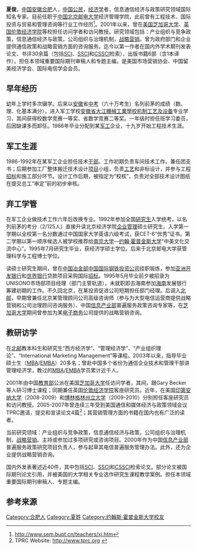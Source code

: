 {{Infobox_Person
| name = 夏俊
|image=
|box_width= 
|occupation= 中国经济学者
| period = 
|birth_name=
| other_names =
| Sex = 男
|birth_place= [[中国|中国]][[安徽|安徽]]
|birth_date=
|death_date= 
|death_place= 
| nationality = {{PRC}}
| residence = [[中国|中国]][[北京|北京]]
| party = 
| religion =
| spouse = 
| relatives =
|education= [[北京邮电大学|北京邮电大学]] 博士<br> [[北京经济学院|北京经济学院]] 硕士
| past = 
| work = The third-generation-mobile (3G) policy and deployment in China: Current status, challenges, and prospects<br>Linking ICTs to rural communities: China's rural information policy<br>直复营销理论与实践<br>管理经济学<br>Bridging the digital divide for rural communities: The case of China 
| award =
}}



'''夏俊'''，[[中国|中国]][[安徽|安徽]][[合肥|合肥]]人，[[中国|中国]][[公民|公民]]，[[经济学|经济学]]者，信息通信经济与政策研究领域国际知名专家。目前任职于[[中国|中国]][[北京邮电大学|北京邮电大学]]经济管理学院，此前曾有工程技术、国际投资与贸易和管理咨询等行业工作经历<ref>http://www.sem.bupt.cn/teachers/xj.htm{{dead link|date=2017年12月 |bot=InternetArchiveBot |fix-attempted=yes }}</ref>。2001年以来，曾在[[美国|美国]][[芝加哥大学|芝加哥大学]]、[[英国|英国]][[伦敦经济学院|伦敦经济学院]]等校担任访问学者和访问教授。研究领域包括：产业组织与竞争政策，信息通信经济与政策，公司组织与治理机制，[[战略|战略]][[营销|营销]]。曾为政府部门和企业提供通信政策和战略营销方面的咨询服务。迄今以第一作者在国内外学术期刊发表论文、书评30余篇（包括[[SCI|SCI]]、[[SSCI|SSCI]]和[[CSSCI|CSSCI]]检索），出版书籍6部（含1本译作）。担任本领域重要国际期刊审稿人和专题主编。是美国市场营销协会、中国留美经济学会、国际电信学会会员。

==早年经历==

幼年上学时多次辍学。后来以[[安徽|安徽]]省[[中考|中考]]（六十万考生）名列前茅的成绩（数、理、化基本满分），进入军工学校[[安徽國防科技職業學院|安徽省大江機械工業學校]][[机制工艺及设备|机制工艺及设备]]专业学习，其间获得校数学竞赛一等奖、省数学竞赛二等奖。一年级时担任班学习委员，后因缺课多而卸任。1986年毕业分配到某[[军工|军工]]企业，十九岁开始工程技术生涯。

==军工生涯==

1986-1992年在某军工企业担任技术[[干部|干部]]。工作初期负责车间技术工作，兼任团支书；后期参加工厂整体搬迁技术设计[[项目|项目]]小组，负责[[工艺|工艺]]和非标设计，并参与工程[[招标|招标]]和施工部分环节。设计工作后期，被指定为“校核”，负责对全部技术设计图纸在提交总工“审定”前的初步审核。


==弃工学管==

在军工企业做技术工作六年后改换专业。1992年参加全国[[研究生|研究生]]入学统考，以名列前茅的考分（2/125人）直接升读北京经济学院[[企业管理|企业管理]]硕士研究生。入学第一学期以全校第一名分数通过中国国家大学英语六级考试，获CET-6“优秀”证书。第二学期以第一顺序候选人被学校推荐给[[南京大学|南京大学]]—[[约翰·霍普金斯大学|约翰·霍普金斯大学]]“中美文化交流中心”。1995年7月研究生毕业，获经济学硕士学位。后来于北京邮电大学获管理科学与工程博士学位。

读硕士研究生期间，曾在[[中国|中国]][[冶金部|冶金部]][[中国国际钢铁投资公司|中国国际钢铁投资公司]]挂职锻炼，参加[[亚洲开发银行|亚洲开发银行]]和[[世界银行|世界银行]]贷款项目采购国际[[招标|招标]]。1995年5月毕业前夕被招录为UNISONO市场部项目经理（部门主管轨道），未就职即去海南参加[[海南|海南]]发展银行筹建初期的工作。不久回北京，在某投资促进公司短期担任部门经理。后调入[[北邮|北邮]]，早期曾兼任北京某管理顾问公司高级咨询师（参与为大型电信运营商提供战略营销和公司治理顾问咨询服务）、中国[[信息产业部|信息产业部]]普遍服务政策咨询专家等，在[[芝加哥大学|芝加哥大学]]期间曾参加为某[[电子商务|电子商务]]公司提供的战略营销咨询。


==教研访学==

在[[北邮|北邮]]教本科生和研究生“西方经济学”、“管理经济学”、“产业组织理论”、“International Marketing Management”等课程。2003年以来，指导毕业硕士生（[[MBA|MBA]]/[[EMBA|EMBA]]）20多名；曾赴中国多个省份为通信企业技术和管理干部讲管理经济学，教过的[[MBA|MBA]]/[[EMBA|EMBA]]学员累计近千人。

2001年由中国[[中华人民共和国教育部|教育部]]公派在美国[[芝加哥大学|芝加哥大学]]任访问学者，其间，跟Gary Becker等人研习博士课程；同期兼任英国[[伦敦经济学院|伦敦经济学院]]客座研究员。近年，在美国[[印第安纳大学|印第安纳大学]]（2008-2009）和[[鮑林格林州立大學|博林格林州立大学]]（2009-2010）分别担任客座研究员和访问教授。2005-2007年曾连续三年受到美国通信和媒体经济与政策领域会议TPRC邀请，提交和宣读论文4篇<ref>TPRC Website: http://www.tprc.org {{Wayback|url=http://www.tprc.org/ |date=20080908002212 }}</ref>；其营销管理方面的书籍在国内也有广泛的读者。

当前研究领域：产业组织与竞争政策，信息通信经济与政策，公司组织与治理机制，[[战略|战略]][[营销|营销]]。主持或参加过多项研究或咨询项目。2000年作为中国[[信息产业部|信息产业部]]普遍服务政策研究项目负责人，参与起草其电信普遍服务管理办法。此外，还为企业提供战略营销咨询。

国内外发表著述近40件，其中包括[[SCI|SCI]]、[[SSCI|SSCI]]和[[CSSCI|CSSCI]]检索论文。部分论文被国际期刊论文引用，并被美国的大学相关专业选作研究生课程教学案例。担任本领域重要国际期刊审稿人、专题主编。

==参考来源==

<references />

{{DEFAULTSORT: Xia, Jun}}
[[Category:合肥人|Category:合肥人]]
[[Category:夏姓|Category:夏姓]]
[[Category:约翰斯·霍普金斯大学校友|Category:约翰斯·霍普金斯大学校友]]